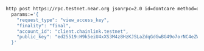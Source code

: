 ```bash
http post https://rpc.testnet.near.org jsonrpc=2.0 id=dontcare method=query \
  params:='{
    "request_type": "view_access_key",
    "finality": "final",
    "account_id": "client.chainlink.testnet",
    "public_key": "ed25519:H9k5eiU4xXS3M4z8HzKJSLaZdqGdGwBG49o7orNC4eZW"
  }'
```
